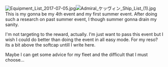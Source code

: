 [[File:Equipment_List_2017-07-05.jpg|thumb]][[File:Admiral_ケッヴィン_Ship_List_(1).jpg|thumb]]This is my gonna be my 4th event and my first summer event. After doing such a research on past summer event, I though summer gonna drain my sanity. 

I'm not targeting to the reward, actually. I'm just want to pass this event but I wish I could do better than doing the event in all easy mode. For my reso? its a bit above the softcap untill I write here. 

Maybe I can get some advice for my fleet and the difficult that I must choose...<ac_metadata title="Can I clear my first summer?"> </ac_metadata>